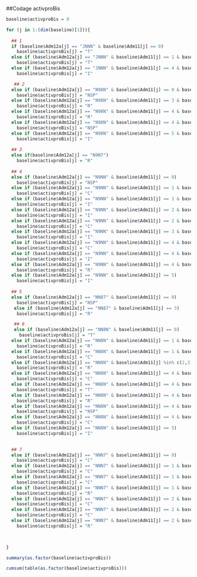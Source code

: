 ##Codage activproBis

```r
baseline$activproBis = 0

for (j in 1:(dim(baseline)[1])){
  
  ## 1
  if (baseline$Adm12a[j] == "JNNN" & baseline$Adm11[j] == 0)
    baseline$activproBis[j] = "T"
  else if (baseline$Adm12a[j] == "JNNN" & baseline$Adm11[j] == 1 & baseline$Adm12[j] == "6NNNNN" & baseline$Adm10[j] == 54)
    baseline$activproBis[j] = "T"
  else if (baseline$Adm12a[j] == "JNNN" & baseline$Adm11[j] == 4 & baseline$Adm12[j] == "NNNNNN" & baseline$Adm10[j] == 85)
    baseline$activproBis[j] = "I"

   ## 2
  else if (baseline$Adm12a[j] == "N98N" & baseline$Adm11[j] == 0 & baseline$Adm12[j] == "NNNNNN" & baseline$Adm10[j] == 77)
    baseline$activproBis[j] = "NSP"
  else if (baseline$Adm12a[j] == "N98N" & baseline$Adm11[j] == 3 & baseline$Adm12[j] == "NNNNNN" & baseline$Adm10[j] == 77)
    baseline$activproBis[j] = "R"
  else if (baseline$Adm12a[j] == "N98N" & baseline$Adm11[j] == 4 & baseline$Adm12[j] == "NNNNNN" & baseline$Adm10[j] %in% c(85,74))
    baseline$activproBis[j] = "R"
  else if (baseline$Adm12a[j] == "N98N" & baseline$Adm11[j] == 4 & baseline$Adm12[j] == "NNN3NN" & baseline$Adm10[j] == 85)
    baseline$activproBis[j] = "NSP"
  else if (baseline$Adm12a[j] == "N98N" & baseline$Adm11[j] == 5 & baseline$Adm12[j] == "NNNNNN" & baseline$Adm10[j] == 85)
    baseline$activproBis[j] = "I"
  
  ## 3
  else if(baseline$Adm12a[j] == "N9N7")
    baseline$activproBis[j] = "R"
  
  ## 4
  else if (baseline$Adm12a[j] == "N9NN" & baseline$Adm11[j] == 0)
    baseline$activproBis[j] = "NSP"
  else if (baseline$Adm12a[j] == "N9NN" & baseline$Adm11[j] == 1 & baseline$Adm12[j] == "NNN3NN" & baseline$Adm10[j] == 86)
    baseline$activproBis[j] = "C"
  else if (baseline$Adm12a[j] == "N9NN" & baseline$Adm11[j] == 1 & baseline$Adm12[j] == "NNNNNN" & baseline$Adm10[j] %in% c(85,86))
    baseline$activproBis[j] = "I"
  else if (baseline$Adm12a[j] == "N9NN" & baseline$Adm11[j] == 2 & baseline$Adm12[j] == "NNNNNN" & baseline$Adm10[j] %in% c(85,86))
    baseline$activproBis[j] = "I"
  else if (baseline$Adm12a[j] == "N9NN" & baseline$Adm11[j] == 2 & baseline$Adm12[j] %in% c("N5N3NN", "N5NNNN") & baseline$Adm10[j] %in% c(85,96))
    baseline$activproBis[j] = "C"
  else if (baseline$Adm12a[j] == "N9NN" & baseline$Adm11[j] == 3 & baseline$Adm12[j] == "NNNNNN" & baseline$Adm10[j] %in% c(85,86))
    baseline$activproBis[j] = "I"
  else if (baseline$Adm12a[j] == "N9NN" & baseline$Adm11[j] == 4 & baseline$Adm12[j] == "N5NNNN" & baseline$Adm10[j] == 95)
    baseline$activproBis[j] = "C"
  else if (baseline$Adm12a[j] == "N9NN" & baseline$Adm11[j] == 4 & baseline$Adm12[j] == "NNNNNN" & baseline$Adm10[j] %in% c(85,86))
    baseline$activproBis[j] = "I"
  else if (baseline$Adm12a[j] == "N9NN" & baseline$Adm11[j] == 4 & baseline$Adm12[j] == "NNNNNN" & (baseline$Adm10[j] %in% c(54,74,77) | is.na(baseline$Adm10[j])))
    baseline$activproBis[j] = "R"
  else if (baseline$Adm12a[j] == "N9NN" & baseline$Adm11[j] == 5)
    baseline$activproBis[j] = "I"
  
  ## 5
  else if (baseline$Adm12a[j] == "NN87" & baseline$Adm11[j] == 0)
    baseline$activproBis[j] = "NSP"
   else if (baseline$Adm12a[j] == "NN87" & baseline$Adm11[j] == 3)
    baseline$activproBis[j] = "R"

   ## 6
   else if (baseline$Adm12a[j] == "NN8N" & baseline$Adm11[j] == 0)
     baseline$activproBis[j] = "T"
  else if (baseline$Adm12a[j] == "NN8N" & baseline$Adm11[j] == 1 & baseline$Adm12[j] == "NNNNNN" & (baseline$Adm10[j] %in% c(74,75,77,78) | is.na(baseline$Adm10[j])))
    baseline$activproBis[j] = "R"
  else if (baseline$Adm12a[j] == "NN8N" & baseline$Adm11[j] == 1 & baseline$Adm12[j] == "NNN3NN" & baseline$Adm10[j] %in% c(74,77) )
    baseline$activproBis[j] = "C"
  else if (baseline$Adm12a[j] == "NN8N" & baseline$Adm11[j] %in% c(2,3))
    baseline$activproBis[j] = "R"
  else if (baseline$Adm12a[j] == "NN8N" & baseline$Adm11[j] == 4 & baseline$Adm12[j] %in% c("NNN3NN", "N5NNNN") & baseline$Adm10[j] %in% c(74,77,95))
    baseline$activproBis[j] = "C"
  else if (baseline$Adm12a[j] == "NN8N" & baseline$Adm11[j] == 4 & baseline$Adm12[j] == "6NNNNN" & baseline$Adm10[j] == 77)
    baseline$activproBis[j] = "T"
  else if (baseline$Adm12a[j] == "NN8N" & baseline$Adm11[j] == 4 & baseline$Adm12[j] == "NNNNNN" & (baseline$Adm10[j] %in% c(74,75,77,78,85) | is.na(baseline$Adm10[j])))
    baseline$activproBis[j] = "R"
  else if (baseline$Adm12a[j] == "NN8N" & baseline$Adm11[j] == 4 & baseline$Adm12[j] == "NNNNNN" & baseline$Adm10[j] %in% c(32,36))
    baseline$activproBis[j] = "NSP"
  else if (baseline$Adm12a[j] == "NN8N" & baseline$Adm11[j] == 4 & baseline$Adm12[j] == "NNNNNN" & baseline$Adm10[j] == 95)
    baseline$activproBis[j] = "C"
  else if (baseline$Adm12a[j] == "NN8N" & baseline$Adm11[j] == 5)
    baseline$activproBis[j] = "I"
  

  ## 7
  else if (baseline$Adm12a[j] == "NNN7" & baseline$Adm11[j] == 0)
    baseline$activproBis[j] = "C"
  else if (baseline$Adm12a[j] == "NNN7" & baseline$Adm11[j] == 1 & baseline$Adm12[j] == "N5NNNN" & baseline$Adm10[j] == 95)
    baseline$activproBis[j] = "C"
  else if (baseline$Adm12a[j] == "NNN7" & baseline$Adm11[j] == 1 & baseline$Adm12[j] == "NNNNNN" & baseline$Adm10[j] %in% c(93,95,96))
    baseline$activproBis[j] = "C"
  else if (baseline$Adm12a[j] == "NNN7" & baseline$Adm11[j] == 1 & baseline$Adm12[j] == "NNNNNN" & baseline$Adm10[j] %in% c(86,77))
    baseline$activproBis[j] = "R"
  else if (baseline$Adm12a[j] == "NNN7" & baseline$Adm11[j] == 2 & baseline$Adm12[j] == "N5NNNN" & baseline$Adm10[j] == 95)
    baseline$activproBis[j] = "C"
  else if (baseline$Adm12a[j] == "NNN7" & baseline$Adm11[j] == 2 & baseline$Adm12[j] == "NNNNNN" & baseline$Adm10[j] %in% c(93,95,96))
    baseline$activproBis[j] = "C"
  else if (baseline$Adm12a[j] == "NNN7" & baseline$Adm11[j] == 2 & baseline$Adm12[j] == "NNNNNN" & baseline$Adm10[j] %in% c(86,74,77))
    baseline$activproBis[j] = "R"

  

}
```


```r
summary(as.factor(baseline$activproBis))
```
```r
cumsum(table(as.factor(baseline$activproBis)))
```


